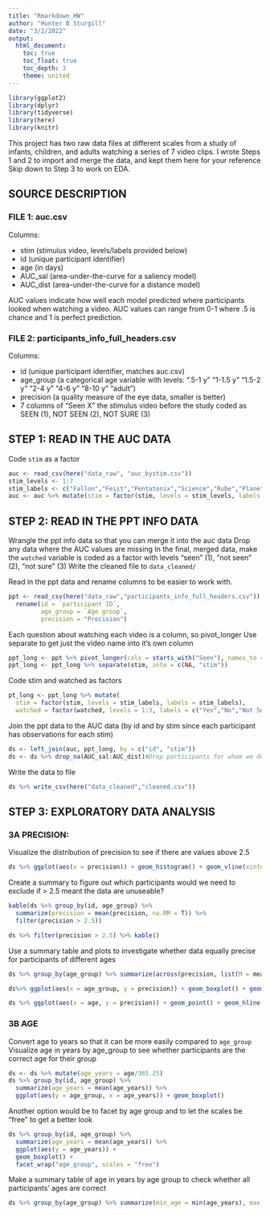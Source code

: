 ```yaml
---
title: "Rmarkdown_HW"
author: "Hunter B Sturgill"
date: "3/2/2022"
output:
  html_document:
    toc: true
    toc_float: true
    toc_depth: 3
    theme: united
---
```

```r
library(ggplot2)
library(dplyr)
library(tidyverse)
library(here)
library(knitr)

```
This project has two raw data files at different scales from a study of
infants, children, and adults watching a series of 7 video clips. I wrote Steps 1 and 2 to import and merge the data, and kept them here for your reference
Skip down to Step 3 to work on EDA.

## SOURCE DESCRIPTION
### FILE 1: auc.csv

Columns: 

* stim (stimulus video, levels/labels provided below)
* id (unique participant identifier)
* age (in days)
* AUC_sal (area-under-the-curve for a saliency model)
* AUC_dist (area-under-the-curve for a distance model)
         
AUC values indicate how well each model predicted where participants looked 
when watching a video.
AUC values can range from 0-1 where .5 is chance and 1 is perfect prediction.

### FILE 2: participants_info_full_headers.csv
Columns:

* id (unique participant identifier, matches auc.csv)
* age_group (a categorical age variable with levels:
             ".5-1 y" "1-1.5 y" "1.5-2 y" "2-4 y" "4-6 y" "8-10 y" "adult") 
* precision (a quality measure of the eye data, smaller is better)
* 7 columns of "Seen X" the stimulus video before the study
             coded as SEEN (1), NOT SEEN (2), NOT SURE (3) 
            
## STEP 1: READ IN THE AUC DATA
Code `stim` as a factor
```r
auc <- read_csv(here("data_raw", "auc_bystim.csv"))
stim_levels <- 1:7
stim_labels <- c("Fallon","Feist","Pentatonix","Science","Rube","Plane","Dogs")
auc <- auc %>% mutate(stim = factor(stim, levels = stim_levels, labels = stim_labels))

```

## STEP 2: READ IN THE PPT INFO DATA

Wrangle the ppt info data so that you can merge it into the auc data
Drop any data where the AUC values are missing
In the final, merged data, make the `watched` variable is coded as a factor with 
  levels "seen" (1), "not seen" (2), "not sure" (3) 
Write the cleaned file to `data_cleaned/`

Read in the ppt data and rename columns to be easier to work with.

```r
ppt <- read_csv(here("data_raw","participants_info_full_headers.csv")) %>% 
  rename(id = `participant ID`,
         age_group = `Age group`,
         precision = "Precision")

```
Each question about watching each video is a column, so pivot_longer
Use separate to get just the video name into it's own column

```r
ppt_long <- ppt %>% pivot_longer(cols = starts_with("Seen"), names_to = "stim", values_to = "watched")
ppt_long <- ppt_long %>% separate(stim, into = c(NA, "stim"))

```

Code stim and watched as factors

```r
pt_long <- ppt_long %>% mutate(
  stim = factor(stim, levels = stim_labels, labels = stim_labels),
  watched = factor(watched, levels = 1:3, labels = c("Yes","No","Not Sure")))
```

Join the ppt data to the AUC data (by id and by stim since each participant has observations for each stim)
```r
ds <- left_join(auc, ppt_long, by = c("id", "stim"))
ds <- ds %>% drop_na(AUC_sal:AUC_dist)#Drop participants for whom we don't have data for the DV
```

Write the data to file
```r
ds %>% write_csv(here("data_cleaned","cleaned.csv"))
```
## STEP 3: EXPLORATORY DATA ANALYSIS
### 3A PRECISION:
Visualize the distribution of precision to see if there are values above 2.5

```r
ds %>% ggplot(aes(x = precision)) + geom_histogram() + geom_vline(xintercept = 2.5)
```

Create a summary to figure out which participants would we need to exclude if > 2.5 meant the data are unuseable? 

```r
kable(ds %>% group_by(id, age_group) %>% 
  summarize(precision = mean(precision, na.RM = T)) %>% 
  filter(precision > 2.5))

```

```r
ds %>% filter(precision > 2.5) %>% kable()
```


Use a summary table and plots to investigate whether data equally precise for participants of different ages

```r
ds %>% group_by(age_group) %>% summarize(across(precision, list(M = mean, MIN = min, MAX = max))) %>% kable()
```
```r
ds%>% ggplot(aes(x = age_group, y = precision)) + geom_boxplot() + geom_hline(yintercept = 2.5)
```
```r
ds %>% ggplot(aes(x = age, y = precision)) + geom_point() + geom_hline(yintercept = 2.5)
```

### 3B AGE
Convert age to years so that it can be more easily compared to `age_group`
Visualize age in years by age_group to see whether participants are the correct age for their group

```r
ds <- ds %>% mutate(age_years = age/365.25)
ds %>% group_by(id, age_group) %>% 
  summarize(age_years = mean(age_years)) %>% 
  ggplot(aes(y = age_group, x = age_years)) + geom_boxplot()
```

Another option would be to facet by age group and to let the scales be "free" to get a better look
```r
ds %>% group_by(id, age_group) %>% 
  summarize(age_years = mean(age_years)) %>% 
  ggplot(aes(y = age_years)) + 
  geom_boxplot() + 
  facet_wrap("age_group", scales = "free")

```

Make a summary table of age in years by age group to check whether all participants' ages are correct
```r
ds %>% group_by(age_group) %>% summarize(min_age = min(age_years), max_age = max(age_years)) %>% kable()
```


